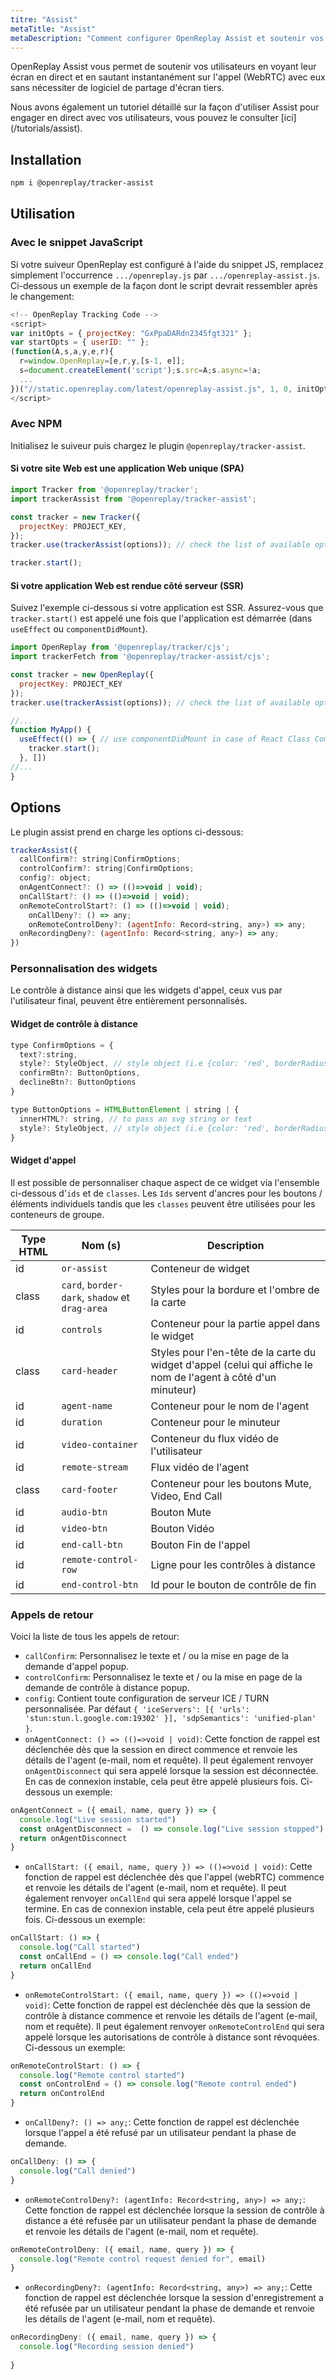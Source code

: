 ```yaml
---
titre: "Assist"
metaTitle: "Assist"
metaDescription: "Comment configurer OpenReplay Assist et soutenir vos utilisateurs finaux via l'écran en direct et WebRTC."
---
```



OpenReplay Assist vous permet de soutenir vos utilisateurs en voyant leur écran en direct et en sautant instantanément sur l'appel (WebRTC) avec eux sans nécessiter de logiciel de partage d'écran tiers.

<Aside type="tip">
  Nous avons également un tutoriel détaillé sur la façon d'utiliser Assist pour engager en direct avec vos utilisateurs, vous pouvez le consulter [ici](/tutorials/assist).
</Aside>

## Installation


```bash
npm i @openreplay/tracker-assist
```


## Utilisation

### Avec le snippet JavaScript

Si votre suiveur OpenReplay est configuré à l'aide du snippet JS, remplacez simplement l'occurrence `.../openreplay.js` par `.../openreplay-assist.js`. Ci-dessous un exemple de la façon dont le script devrait ressembler après le changement:


```js
<!-- OpenReplay Tracking Code -->
<script>
var initOpts = { projectKey: "GxPpaDARdn2345fgt321" };
var startOpts = { userID: "" };
(function(A,s,a,y,e,r){
  r=window.OpenReplay=[e,r,y,[s-1, e]];
  s=document.createElement('script');s.src=A;s.async=!a;
  ...
})("//static.openreplay.com/latest/openreplay-assist.js", 1, 0, initOpts, startOpts);
</script>
```


### Avec NPM

Initialisez le suiveur puis chargez le plugin `@openreplay/tracker-assist`.

#### Si votre site Web est une application Web unique (SPA)


```js
import Tracker from '@openreplay/tracker';
import trackerAssist from '@openreplay/tracker-assist';

const tracker = new Tracker({
  projectKey: PROJECT_KEY,
});
tracker.use(trackerAssist(options)); // check the list of available options below

tracker.start();

```


#### Si votre application Web est rendue côté serveur (SSR)

Suivez l'exemple ci-dessous si votre application est SSR. Assurez-vous que `tracker.start()` est appelé une fois que l'application est démarrée (dans `useEffect` ou `componentDidMount`).


```js
import OpenReplay from '@openreplay/tracker/cjs';
import trackerFetch from '@openreplay/tracker-assist/cjs';

const tracker = new OpenReplay({
  projectKey: PROJECT_KEY
});
tracker.use(trackerAssist(options)); // check the list of available options below

//...
function MyApp() {
  useEffect(() => { // use componentDidMount in case of React Class Component
    tracker.start();
  }, [])
//...
}
```


## Options

Le plugin assist prend en charge les options ci-dessous:


```js
trackerAssist({
  callConfirm?: string|ConfirmOptions;
  controlConfirm?: string|ConfirmOptions;
  config?: object;
  onAgentConnect?: () => (()=>void | void);
  onCallStart?: () => (()=>void | void);
  onRemoteControlStart?: () => (()=>void | void);
	onCallDeny?: () => any;
	onRemoteControlDeny?: (agentInfo: Record<string, any>) => any;
  onRecordingDeny?: (agentInfo: Record<string, any>) => any;
})
```


### Personnalisation des widgets

Le contrôle à distance ainsi que les widgets d'appel, ceux vus par l'utilisateur final, peuvent être entièrement personnalisés.

#### Widget de contrôle à distance


```js
type ConfirmOptions = {
  text?:string,
  style?: StyleObject, // style object (i.e {color: 'red', borderRadius: '10px'})
  confirmBtn?: ButtonOptions, 
  declineBtn?: ButtonOptions
}

type ButtonOptions = HTMLButtonElement | string | {
  innerHTML?: string, // to pass an svg string or text
  style?: StyleObject, // style object (i.e {color: 'red', borderRadius: '10px'})
}
```


#### Widget d'appel

Il est possible de personnaliser chaque aspect de ce widget via l'ensemble ci-dessous d'`ids` et de `classes`. Les `Ids` servent d'ancres pour les boutons / éléments individuels tandis que les `classes` peuvent être utilisées pour les conteneurs de groupe.

| Type HTML | Nom (s) | Description |
|----------|-------------|-------------|
|id | `or-assist` | Conteneur de widget |
|class | `card`, `border-dark`, `shadow` et `drag-area` | Styles pour la bordure et l'ombre de la carte |
|id | `controls`  | Conteneur pour la partie appel dans le widget |
|class | `card-header` | Styles pour l'en-tête de la carte du widget d'appel (celui qui affiche le nom de l'agent à côté d'un minuteur) |
|id | `agent-name` | Conteneur pour le nom de l'agent |
|id | `duration` | Conteneur pour le minuteur |
|id | `video-container` | Conteneur du flux vidéo de l'utilisateur |
|id | `remote-stream` | Flux vidéo de l'agent |
|class | `card-footer` | Conteneur pour les boutons Mute, Video, End Call |
|id | `audio-btn` | Bouton Mute |
|id | `video-btn` | Bouton Vidéo |
|id | `end-call-btn` | Bouton Fin de l'appel |
|id | `remote-control-row` | Ligne pour les contrôles à distance |
|id | `end-control-btn` | Id pour le bouton de contrôle de fin |

### Appels de retour

Voici la liste de tous les appels de retour:

- `callConfirm`: Personnalisez le texte et / ou la mise en page de la demande d'appel popup.
- `controlConfirm`: Personnalisez le texte et / ou la mise en page de la demande de contrôle à distance popup.
- `config`: Contient toute configuration de serveur ICE / TURN personnalisée. Par défaut `{ 'iceServers': [{ 'urls': 'stun:stun.l.google.com:19302' }], 'sdpSemantics': 'unified-plan' }`.
- `onAgentConnect: () => (()=>void | void)`: Cette fonction de rappel est déclenchée dès que la session en direct commence et renvoie les détails de l'agent (e-mail, nom et requête). Il peut également renvoyer `onAgentDisconnect` qui sera appelé lorsque la session est déconnectée. En cas de connexion instable, cela peut être appelé plusieurs fois. Ci-dessous un exemple:


```js
onAgentConnect = ({ email, name, query }) => {
  console.log("Live session started")
  const onAgentDisconnect =  () => console.log("Live session stopped")
  return onAgentDisconnect
}
```


- `onCallStart: ({ email, name, query }) => (()=>void | void)`: Cette fonction de rappel est déclenchée dès que l'appel (webRTC) commence et renvoie les détails de l'agent (e-mail, nom et requête). Il peut également renvoyer `onCallEnd` qui sera appelé lorsque l'appel se termine. En cas de connexion instable, cela peut être appelé plusieurs fois. Ci-dessous un exemple:


```js
onCallStart: () => {
  console.log("Call started")
  const onCallEnd = () => console.log("Call ended")
  return onCallEnd
}
```


- `onRemoteControlStart: ({ email, name, query }) => (()=>void | void)`: Cette fonction de rappel est déclenchée dès que la session de contrôle à distance commence et renvoie les détails de l'agent (e-mail, nom et requête). Il peut également renvoyer `onRemoteControlEnd` qui sera appelé lorsque les autorisations de contrôle à distance sont révoquées. Ci-dessous un exemple:


```js
onRemoteControlStart: () => {
  console.log("Remote control started")
  const onControlEnd = () => console.log("Remote control ended")
  return onControlEnd
}
```


- `onCallDeny?: () => any;`: Cette fonction de rappel est déclenchée lorsque l'appel a été refusé par un utilisateur pendant la phase de demande.


```js
onCallDeny: () => {
  console.log("Call denied")
}
```


- `onRemoteControlDeny?: (agentInfo: Record<string, any>) => any;`: Cette fonction de rappel est déclenchée lorsque la session de contrôle à distance a été refusée par un utilisateur pendant la phase de demande et renvoie les détails de l'agent (e-mail, nom et requête).


```js
onRemoteControlDeny: ({ email, name, query }) => {
  console.log("Remote control request denied for", email)
}
```


- `onRecordingDeny?: (agentInfo: Record<string, any>) => any;`: Cette fonction de rappel est déclenchée lorsque la session d'enregistrement a été refusée par un utilisateur pendant la phase de demande et renvoie les détails de l'agent (e-mail, nom et requête).


```js
onRecordingDeny: ({ email, name, query }) => {
  console.log("Recording session denied")
 
}
```

